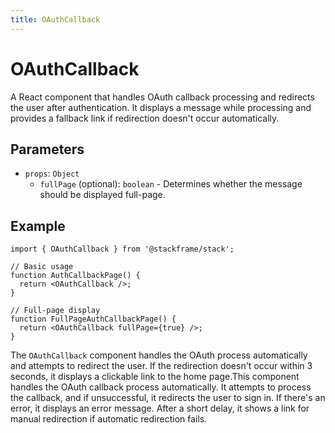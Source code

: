 ```yaml
---
title: OAuthCallback
---
```


# OAuthCallback

A React component that handles OAuth callback processing and redirects the user after authentication. It displays a message while processing and provides a fallback link if redirection doesn't occur automatically.

## Parameters

- `props`: `Object`
  - `fullPage` (optional): `boolean` - Determines whether the message should be displayed full-page.

## Example

```tsx
import { OAuthCallback } from '@stackframe/stack';

// Basic usage
function AuthCallbackPage() {
  return <OAuthCallback />;
}

// Full-page display
function FullPageAuthCallbackPage() {
  return <OAuthCallback fullPage={true} />;
}
```

The `OAuthCallback` component handles the OAuth process automatically and attempts to redirect the user. If the redirection doesn't occur within 3 seconds, it displays a clickable link to the home page.This component handles the OAuth callback process automatically. It attempts to process the callback, and if unsuccessful, it redirects the user to sign in. If there's an error, it displays an error message. After a short delay, it shows a link for manual redirection if automatic redirection fails.
